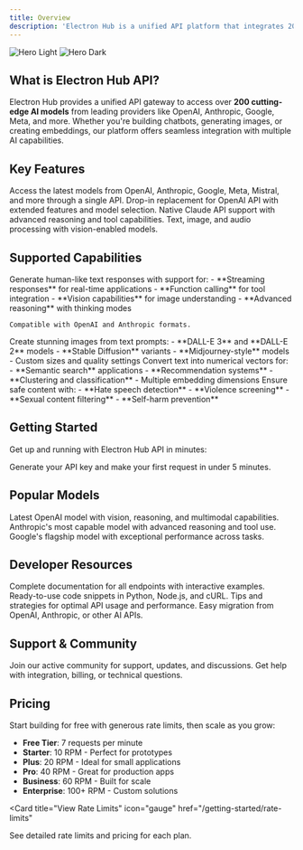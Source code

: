 ```yaml
---
title: Overview
description: 'Electron Hub is a unified API platform that integrates 200+ AI models for chat, image generation, embeddings, and more.'
---
```


<img
  className="block dark:hidden"
  src="/images/hero-light.svg"
  alt="Hero Light"
/>
<img
  className="hidden dark:block"
  src="/images/hero-dark.svg"
  alt="Hero Dark"
/>

## What is Electron Hub API?

Electron Hub provides a unified API gateway to access over **200 cutting-edge AI models** from leading providers like OpenAI, Anthropic, Google, Meta, and more. Whether you're building chatbots, generating images, or creating embeddings, our platform offers seamless integration with multiple AI capabilities.

## Key Features

<CardGroup cols={2}>
  <Card
    title="200+ AI Models"
    icon="brain"
    href="/models/chat-models"
  >
    Access the latest models from OpenAI, Anthropic, Google, Meta, Mistral, and more through a single API.
  </Card>
  <Card
    title="OpenAI Compatible"
    icon="code"
    href="/api-reference/chat/completions"
  >
    Drop-in replacement for OpenAI API with extended features and model selection.
  </Card>
  <Card
    title="Anthropic Support"
    icon="messages"
    href="/api-reference/messages/create"
  >
    Native Claude API support with advanced reasoning and tool capabilities.
  </Card>
  <Card
    title="Multimodal AI"
    icon="image"
    href="/guides/vision-multimodal"
  >
    Text, image, and audio processing with vision-enabled models.
  </Card>
</CardGroup>

## Supported Capabilities

<AccordionGroup>
  <Accordion title="Chat Completions" icon="comments">
    Generate human-like text responses with support for:
    - **Streaming responses** for real-time applications
    - **Function calling** for tool integration
    - **Vision capabilities** for image understanding
    - **Advanced reasoning** with thinking modes
    
    Compatible with OpenAI and Anthropic formats.
  </Accordion>

  <Accordion title="Image Generation" icon="palette">
    Create stunning images from text prompts:
    - **DALL-E 3** and **DALL-E 2** models
    - **Stable Diffusion** variants
    - **Midjourney-style** models
    - Custom sizes and quality settings
  </Accordion>

  <Accordion title="Embeddings" icon="vector-square">
    Convert text into numerical vectors for:
    - **Semantic search** applications
    - **Recommendation systems**
    - **Clustering and classification**
    - Multiple embedding dimensions
  </Accordion>

  <Accordion title="Content Moderation" icon="shield-check">
    Ensure safe content with:
    - **Hate speech detection**
    - **Violence screening**
    - **Sexual content filtering**
    - **Self-harm prevention**
  </Accordion>
</AccordionGroup>

## Getting Started

Get up and running with Electron Hub API in minutes:

<CardGroup cols={1}>
  <Card
    title="Quick Start Guide"
    icon="rocket"
    href="/quickstart"
  >
    Generate your API key and make your first request in under 5 minutes.
  </Card>
</CardGroup>

## Popular Models

<CardGroup cols={3}>
  <Card title="GPT-4o" icon="openai">
    Latest OpenAI model with vision, reasoning, and multimodal capabilities.
  </Card>
  <Card title="Claude 3.5 Sonnet" icon="anthropic">
    Anthropic's most capable model with advanced reasoning and tool use.
  </Card>
  <Card title="Gemini Pro" icon="google">
    Google's flagship model with exceptional performance across tasks.
  </Card>
</CardGroup>

## Developer Resources

<CardGroup cols={2}>
  <Card
    title="API Reference"
    icon="book"
    href="/api-reference/chat/completions"
  >
    Complete documentation for all endpoints with interactive examples.
  </Card>
  <Card
    title="Code Examples"
    icon="code"
    href="/examples/chat-examples"
  >
    Ready-to-use code snippets in Python, Node.js, and cURL.
  </Card>
  <Card
    title="Best Practices"
    icon="lightbulb"
    href="/guides/best-practices"
  >
    Tips and strategies for optimal API usage and performance.
  </Card>
  <Card
    title="Migration Guide"
    icon="arrow-right"
    href="/guides/migration"
  >
    Easy migration from OpenAI, Anthropic, or other AI APIs.
  </Card>
</CardGroup>

## Support & Community

<CardGroup cols={2}>
  <Card
    title="Discord Community"
    icon="discord"
    href="https://discord.com/invite/apUUqbxCBQ"
  >
    Join our active community for support, updates, and discussions.
  </Card>
  <Card
    title="Contact Support"
    icon="envelope"
    href="mailto:support@electronhub.top"
  >
    Get help with integration, billing, or technical questions.
  </Card>
</CardGroup>

## Pricing

Start building for free with generous rate limits, then scale as you grow:

- **Free Tier**: 7 requests per minute
- **Starter**: 10 RPM - Perfect for prototypes
- **Plus**: 20 RPM - Ideal for small applications  
- **Pro**: 40 RPM - Great for production apps
- **Business**: 60 RPM - Built for scale
- **Enterprise**: 100+ RPM - Custom solutions

<Card
  title="View Rate Limits"
  icon="gauge"
  href="/getting-started/rate-limits"
>
  See detailed rate limits and pricing for each plan.
</Card>